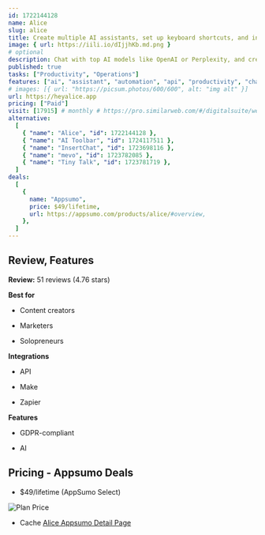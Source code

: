 ```yaml
---
id: 1722144128
name: Alice
slug: alice
title: Create multiple AI assistants, set up keyboard shortcuts, and integrate your favorite apps
image: { url: https://iili.io/dIjjhKb.md.png }
# optional
description: Chat with top AI models like OpenAI or Perplexity, and create keyboard shortcuts. Integrate your entire tech stack to automate tasks and execute commands
published: true
tasks: ["Productivity", "Operations"]
features: ["ai", "assistant", "automation", "api", "productivity", "chatbot"]
# images: [{ url: "https://picsum.photos/600/600", alt: "img alt" }]
url: https://heyalice.app
pricing: ["Paid"]
visit: [17915] # monthly # https://pro.similarweb.com/#/digitalsuite/websiteanalysis/home
alternative:
  [
    { "name": "Alice", "id": 1722144128 },
    { "name": "AI Toolbar", "id": 1724117511 },
    { "name": "InsertChat", "id": 1723698116 },
    { "name": "mevo", "id": 1723782085 },
    { "name": "Tiny Talk", "id": 1723781719 },
  ]
deals:
  [
    {
      name: "Appsumo",
      price: $49/lifetime,
      url: https://appsumo.com/products/alice/#overview,
    },
  ]
---
```


## Review, Features

**Review:** 51 reviews (4.76 stars)

**Best for**

- Content creators

- Marketers

- Solopreneurs

**Integrations**

- API

- Make

- Zapier

**Features**

- GDPR-compliant

- AI

## Pricing - Appsumo Deals

- $49/lifetime (AppSumo Select)

<Img src="https://iili.io/dIwcUwG.png" alt="Plan Price" />

- Cache [Alice Appsumo Detail Page](https://iili.io/dIwcDAu.png)
